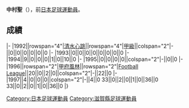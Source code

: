 {{blpunsourced|time=2018-03-20T14:46:04+00:00}}
{{Infobox football biography
|name=中村聖
|image=
|fullname=中村聖
|birth_date={{Birth date and age|1971|5|20}}
|cityofbirth=[[滋賀縣|滋賀縣]]
|countryofbirth=[[日本|日本]]
|position=[[後衛_(足球)|後衛]]
|currentclub=
|years=?<br/>1992-1995<br/>1996-1997
|clubs=[[名古屋鯨魚|豊田自動車]]<br/>[[清水心跳|清水心跳]]<br/>[[甲府風林|甲府風林]]
|caps(goals)=
|nationalyears=
|nationalteam=
|nationalcaps(goals)=
}}
'''中村聖'''（{{Bd|1971年|5月20日||}}），前[[日本|日本]][[足球|足球]][[運動員|運動員]]。

==成績==
{{Football player club statistics 1|YYN}}
{{Football player club statistics 2|JPN|YYN}}
|-
|1992||rowspan="4"|[[清水心跳|清水心跳]]||rowspan="4"|[[日本職業足球甲級聯賽|甲級]]||colspan="2"|-||0||0||0||0||0||0
|-
|1993||0||0||0||0||0||0||0||0
|-
|1994||9||0||0||0||1||0||10||0
|-
|1995||0||0||0||0||colspan="2"|-||0||0
|-
|1996||rowspan="2"|[[甲府風林|甲府風林]]||rowspan="2"|[[Japan_Football_League|Football League]]||20||0||2||0||colspan="2"|-||22||0
|-
|1997||4||0||0||0||colspan="2"|-||4||0
{{Football player club statistics 3|1|JPN}}33||0||2||0||1||0||36||0
{{Football player club statistics 5}}33||0||2||0||1||0||36||0
|}

{{Japan-sport-bio-stub}}
{{Soccer-player-stub}}
[[Category:日本足球運動員|Category:日本足球運動員]]
[[Category:滋賀縣足球運動員|Category:滋賀縣足球運動員]]
